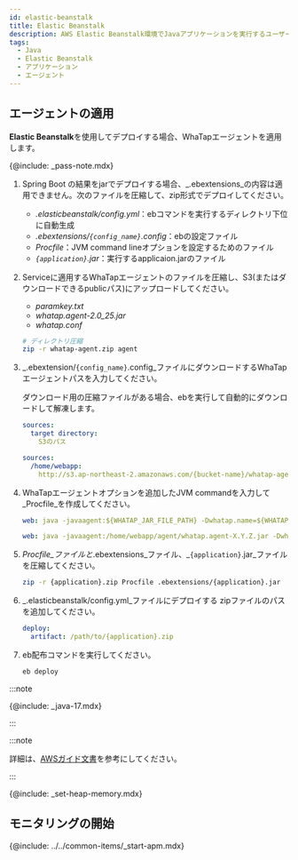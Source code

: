 ```yaml
---
id: elastic-beanstalk
title: Elastic Beanstalk
description: AWS Elastic Beanstalk環境でJavaアプリケーションを実行するユーザーが、WhaTapのJavaモニタリングエージェントを効果的に適用するためのJVMオプションを設定する方法を案内します。Elastic Beanstalkに合わせたWhaTap Javaエージェントのインストールと構成過程、必須JVMオプションの追加及び設定方法を確認することができます。 さらに、ヒストグラムの照会方法が含まれています。
tags:
  - Java
  - Elastic Beanstalk
  - アプリケーション
  - エージェント
---
```


## エージェントの適用

**Elastic Beanstalk**を使用してデプロイする場合、WhaTapエージェントを適用します。 

{@include: _pass-note.mdx}

1. Spring Boot の結果をjarでデプロイする場合、_.ebextensions_の内容は適用できません。次のファイルを圧縮して、zip形式でデプロイしてください。

   - _.elasticbeanstalk/config.yml_：ebコマンドを実行するディレクトリ下位に自動生成
   - _.ebextensions/`{config_name}`.config_：ebの設定ファイル
   - _Procfile_：JVM command lineオプションを設定するためのファイル
   - _`{application}`.jar_：実行するapplicaion.jarのファイル

2. Serviceに適用するWhaTapエージェントのファイルを圧縮し、S3(またはダウンロードできるpublicパス)にアップロードしてください。

   - _paramkey.txt_
   - _whatap.agent-2.0_25.jar_
   - _whatap.conf_

   ```bash
   # ディレクトリ圧縮
   zip -r whatap-agent.zip agent
   ```

3. _.ebextension/`{config_name}`.config_ファイルにダウンロードするWhaTapエージェントパスを入力してください。

   ダウンロード用の圧縮ファイルがある場合、ebを実行して自動的にダウンロードして解凍します。

   ```yaml title=ebextension/{config_name}.config
   sources:
     target directory:
       S3のパス
   ```

   ```yaml title='Example'
   sources:
     /home/webapp:
       http://s3.ap-northeast-2.amazonaws.com/{bucket-name}/whatap-agent.zip
   ```

4. WhaTapエージェントオプションを追加したJVM commandを入力して_Procfile_を作成してください。

   ```yaml title='Procfile'
   web: java -javaagent:${WHATAP_JAR_FILE_PATH} -Dwhatap.name=${WHATAP_NAME} -Dwhatap.okind=${WHATAP_OKIND_NAME} -Dwhatap.server.home=${APPLICAION_PATH} -Dwhatap.conf.path=${WHATAP_HOME} -jar ${APPLICAIONT}.jar
   ```

   ```yaml title='Example'
   web: java -javaagent:/home/webapp/agent/whatap.agent-X.Y.Z.jar -Dwhatap.name=bootTest -Dwhatap.okind=test -Dwhatap.server.home=/var/app/current -Dwhatap.conf.path=/home/webapp/agent -jar whatap-boot-test.jar
   ```

5. _Procfile_ファイルと_.ebextensions_ファイル、_`{application}`.jar_ファイルを圧縮してください。

   ```bash
   zip -r {application}.zip Procfile .ebextensions/{application}.jar
   ```

6. _.elasticbeanstalk/config.yml_ファイルにデプロイする zipファイルのパスを追加してください。

   ```yaml
   deploy:
     artifact: /path/to/{application}.zip
   ```

7. eb配布コマンドを実行してください。

   ```bash
   eb deploy
   ```

:::note

{@include: _java-17.mdx}

:::

:::note

詳細は、[AWSガイド文書](https://docs.aws.amazon.com/ko_kr/elasticbeanstalk/latest/dg/Welcome.html)を参考にしてください。

:::

{@include: _set-heap-memory.mdx} 

## モニタリングの開始

{@include: ../../common-items/_start-apm.mdx} 
